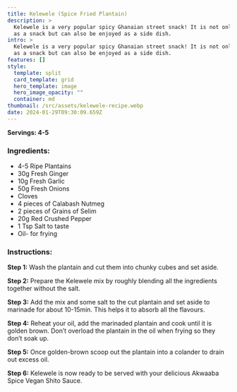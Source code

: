 ```yaml
---
title: Kelewele (Spice Fried Plantain)
description: >
  Kelewele is a very popular spicy Ghanaian street snack! It is not only served
  as a snack but can also be enjoyed as a side dish.
intro: >
  Kelewele is a very popular spicy Ghanaian street snack! It is not only served
  as a snack but can also be enjoyed as a side dish.
features: []
style:
  template: split
  card_template: grid
  hero_template: image
  hero_image_opacity: ""
  container: md
thumbnail: /src/assets/kelewele-recipe.webp
date: 2024-01-29T09:30:09.659Z
---
```

**Servings: 4-5**

### Ingredients:

- 4-5 Ripe Plantains
- 30g Fresh Ginger
- 10g Fresh Garlic
- 50g Fresh Onions
- Cloves
- 4 pieces of Calabash Nutmeg
- 2 pieces of Grains of Selim
- 20g Red Crushed Pepper
- 1 Tsp Salt to taste
- Oil- for frying

### Instructions:

**Step 1:** Wash the plantain and cut them into chunky cubes and set aside. 

**Step 2:** Prepare the Kelewele mix by roughly blending all the ingredients together without the salt.

**Step 3:** Add the mix and some salt to the cut plantain and set aside to marinade for about 10-15min. This helps it to absorb all the flavours.

**Step 4:** Reheat your oil, add the marinaded plantain and cook until it is golden brown. Don’t overload the plantain in the oil when frying so they don’t soak up. 

**Step 5:** Once golden-brown scoop out the plantain into a colander to drain out excess oil.

**Step 6:** Kelewele is now ready to be served with your delicious Akwaaba Spice Vegan Shito Sauce. 
